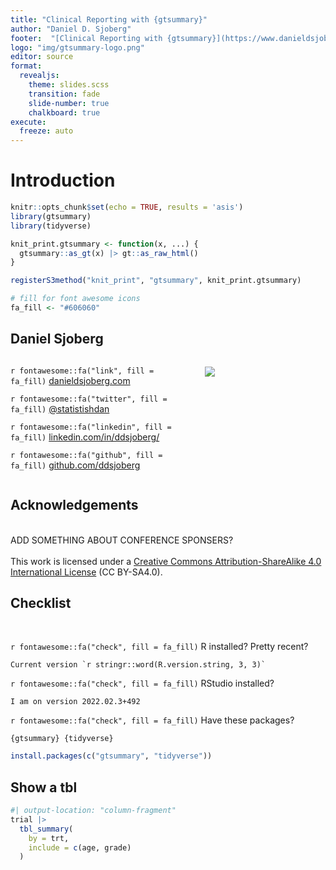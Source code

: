 ```yaml
---
title: "Clinical Reporting with {gtsummary}"
author: "Daniel D. Sjoberg"
footer:  "[Clinical Reporting with {gtsummary}](https://www.danieldsjoberg.com/gtsummary/)"
logo: "img/gtsummary-logo.png"
editor: source
format: 
  revealjs: 
    theme: slides.scss
    transition: fade
    slide-number: true
    chalkboard: true
execute:
  freeze: auto
---
```


# Introduction

```r
knitr::opts_chunk$set(echo = TRUE, results = 'asis')
library(gtsummary)
library(tidyverse)

knit_print.gtsummary <- function(x, ...) {
  gtsummary::as_gt(x) |> gt::as_raw_html()
}

registerS3method("knit_print", "gtsummary", knit_print.gtsummary)

# fill for font awesome icons
fa_fill <- "#606060"
```

## Daniel Sjoberg

:::: {.columns}

::: {.column width="60%"}
`r fontawesome::fa("link", fill = fa_fill)` [danieldsjoberg.com](https://www.danieldsjoberg.com/)

`r fontawesome::fa("twitter", fill = fa_fill)` [\@statistishdan](https://twitter.com/statistishdan)

`r fontawesome::fa("linkedin", fill = fa_fill)` [linkedin.com/in/ddsjoberg/](https://www.linkedin.com/in/ddsjoberg/)

`r fontawesome::fa("github", fill = fa_fill)` [github.com/ddsjoberg](https://github.com/ddsjoberg/)
:::

::: {.column width="40%"}
![](img/dan-fire-island.jpg)
:::

::::


## Acknowledgements

<br> ADD SOMETHING ABOUT CONFERENCE SPONSERS? <br><br> This work is licensed under a [Creative Commons Attribution-ShareAlike 4.0 International License](https://creativecommons.org/licenses/by-sa/4.0/) (CC BY-SA4.0).

## Checklist

<br>

`r fontawesome::fa("check", fill = fa_fill)` R installed? Pretty recent?

    Current version `r stringr::word(R.version.string, 3, 3)`

`r fontawesome::fa("check", fill = fa_fill)` RStudio installed?

    I am on version 2022.02.3+492 

`r fontawesome::fa("check", fill = fa_fill)` Have these packages?

    {gtsummary} {tidyverse}

``` r
install.packages(c("gtsummary", "tidyverse"))
```

## Show a tbl

```r
#| output-location: "column-fragment"
trial |> 
  tbl_summary(
    by = trt, 
    include = c(age, grade)
  )
```
